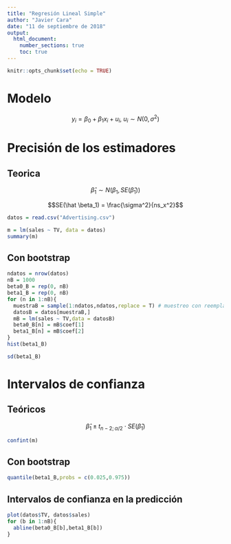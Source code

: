```yaml
---
title: "Regresión Lineal Simple"
author: "Javier Cara"
date: "11 de septiembre de 2018"
output: 
  html_document:
    number_sections: true
    toc: true
---
```


```r
knitr::opts_chunk$set(echo = TRUE)
```

# Modelo

$$y_i = \beta_0 + \beta_1 x_i + u_i, \ u_i \sim N(0,\sigma^2)$$

# Precisión de los estimadores

## Teorica

$$\hat \beta_1 \sim N \left( \beta_1, SE(\hat \beta_1) \right)$$

$$SE(\hat \beta_1) = \frac{\sigma^2}{ns_x^2}$$



```r
datos = read.csv("Advertising.csv")
```

```r
m = lm(sales ~ TV, data = datos)
summary(m)
```

## Con bootstrap

```r
ndatos = nrow(datos)
nB = 1000
beta0_B = rep(0, nB)
beta1_B = rep(0, nB)
for (n in 1:nB){
  muestraB = sample(1:ndatos,ndatos,replace = T) # muestreo con reemplazamiento
  datosB = datos[muestraB,]
  mB = lm(sales ~ TV,data = datosB)
  beta0_B[n] = mB$coef[1]
  beta1_B[n] = mB$coef[2]
}
hist(beta1_B)
```

```r
sd(beta1_B)
```

# Intervalos de confianza

## Teóricos

$$\hat \beta_1 \pm t_{n-2;\alpha/2} \cdot SE(\hat \beta_1)$$

```r
confint(m)
```

## Con bootstrap

```r
quantile(beta1_B,probs = c(0.025,0.975))
```

## Intervalos de confianza en la predicción

```r
plot(datos$TV, datos$sales)
for (b in 1:nB){
  abline(beta0_B[b],beta1_B[b])
}
```

